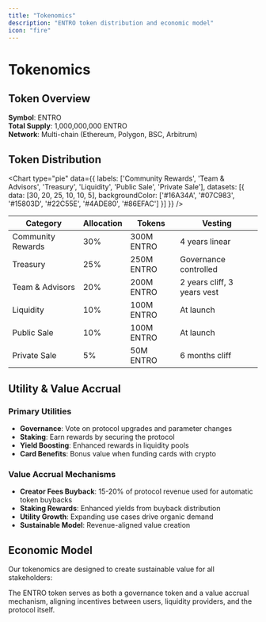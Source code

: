 ```yaml
---
title: "Tokenomics"
description: "ENTRO token distribution and economic model"
icon: "fire"
---
```


# Tokenomics

## Token Overview

**Symbol**: ENTRO  
**Total Supply**: 1,000,000,000 ENTRO  
**Network**: Multi-chain (Ethereum, Polygon, BSC, Arbitrum)

## Token Distribution

<Chart type="pie" data={{
  labels: ['Community Rewards', 'Team & Advisors', 'Treasury', 'Liquidity', 'Public Sale', 'Private Sale'],
  datasets: [{
    data: [30, 20, 25, 10, 10, 5],
    backgroundColor: ['#16A34A', '#07C983', '#15803D', '#22C55E', '#4ADE80', '#86EFAC']
  }]
}} />

| Category | Allocation | Tokens | Vesting |
|----------|------------|---------|---------|
| Community Rewards | 30% | 300M ENTRO | 4 years linear |
| Treasury | 25% | 250M ENTRO | Governance controlled |
| Team & Advisors | 20% | 200M ENTRO | 2 years cliff, 3 years vest |
| Liquidity | 10% | 100M ENTRO | At launch |
| Public Sale | 10% | 100M ENTRO | At launch |
| Private Sale | 5% | 50M ENTRO | 6 months cliff |

## Utility & Value Accrual

### Primary Utilities
- **Governance**: Vote on protocol upgrades and parameter changes
- **Staking**: Earn rewards by securing the protocol
- **Yield Boosting**: Enhanced rewards in liquidity pools
- **Card Benefits**: Bonus value when funding cards with crypto

### Value Accrual Mechanisms
- **Creator Fees Buyback**: 15-20% of protocol revenue used for automatic token buybacks
- **Staking Rewards**: Enhanced yields from buyback distribution
- **Utility Growth**: Expanding use cases drive organic demand
- **Sustainable Model**: Revenue-aligned value creation

## Economic Model

Our tokenomics are designed to create sustainable value for all stakeholders:

<Callout type="info">
The ENTRO token serves as both a governance token and a value accrual mechanism, aligning incentives between users, liquidity providers, and the protocol itself.
</Callout>